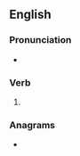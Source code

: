 ==English==

===Pronunciation===
* {{rhymes|eɪpt|lang=en}}

===Verb===
{{head|en|verb form}}

# {{en-past of|misshape}}

===Anagrams===
* {{anagrams|en|a=adehimpss|dameships}}